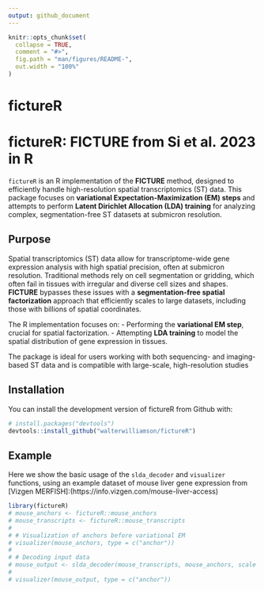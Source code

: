```yaml
---
output: github_document
---
```


<!-- README.md is generated from README.Rmd. Please edit that file -->

```r
knitr::opts_chunk$set(
  collapse = TRUE,
  comment = "#>",
  fig.path = "man/figures/README-",
  out.width = "100%"
)
```

# fictureR

# fictureR: FICTURE from Si et al. 2023 in R

`fictureR` is an R implementation of the **FICTURE** method, designed to efficiently handle high-resolution spatial transcriptomics (ST) data. This package focuses on **variational Expectation-Maximization (EM) steps** and attempts to perform **Latent Dirichlet Allocation (LDA) training** for analyzing complex, segmentation-free ST datasets at submicron resolution.

## Purpose
Spatial transcriptomics (ST) data allow for transcriptome-wide gene expression analysis with high spatial precision, often at submicron resolution. Traditional methods rely on cell segmentation or gridding, which often fail in tissues with irregular and diverse cell sizes and shapes. **FICTURE** bypasses these issues with a **segmentation-free spatial factorization** approach that efficiently scales to large datasets, including those with billions of spatial coordinates.

The R implementation focuses on:
- Performing the **variational EM step**, crucial for spatial factorization.
- Attempting **LDA training** to model the spatial distribution of gene expression in tissues.
  
The package is ideal for users working with both sequencing- and imaging-based ST data and is compatible with large-scale, high-resolution studies


## Installation

You can install the development version of fictureR from Github with:

``` r
# install.packages("devtools")
devtools::install_github("walterwilliamson/fictureR")
```

## Example

Here we show the basic usage of the `slda_decoder` and `visualizer` functions, using an example dataset of mouse liver gene expression from [Vizgen MERFISH]:(https://info.vizgen.com/mouse-liver-access)


```r
library(fictureR)
# mouse_anchors <- fictureR::mouse_anchors
# mouse_transcripts <- fictureR::mouse_transcripts
# 
# # Visualization of anchors before variational EM
# visualizer(mouse_anchors, type = c("anchor"))
# 
# # Decoding input data
# mouse_output <- slda_decoder(mouse_transcripts, mouse_anchors, scale = 100)
# 
# visualizer(mouse_output, type = c("anchor"))
```
